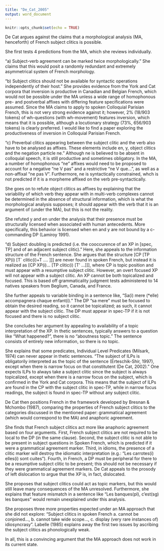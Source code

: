 ```yaml
---
title: "De_Cat_2005"
output: word_document
---
```


```r
knitr::opts_chunk$set(echo = TRUE)
```

De Cat argues against the claims that a morphological analysis (MA, henceforth) of French subject clitics is possible.

She first tests 4 predictions from the MA, which she reviews individually.

"a) Subject-verb agreement can be marked twice morphologically." She claims that this would posit a randomly redundant and extremely asymmetrical system of French morphology.

"b) Subject clitics should not be available for syntactic operations independently of their host." She provides evidence from the York and Cat corpora that inversion is productive in Canadian and Belgian French, which would not be possible under the MA unless a wide range of homophonous pre- and postverbal affixes with differing feature specifications were assumed. Since the MA claims to apply to spoken Colloquial Parisian French, this is not very strong evidence against it; however, 2% (18/903 tokens) of wh-questions (with wh-movement) features inversion, which means that it is possible, although a locutionary strategy (73%, 656/903 tokens) is clearly preferred. I would like to find a paper exploring the productiveness of inversion in Colloquial Parisian French.

"c) Preverbal clitics appearing between the subject clitic and the verb also have to be analysed as affixes. These elements include en, y, object clitics and the negation particle ne." Although ne is believed to be absent in colloquial speech, it is still productive and sometimes obligatory. In the MA, a number of homophonous "ne" affixes would need to be proposed to account for a negative "ne V pas" and a restrictive "ne V que...", as well as a non-affixal "ne pas V". Furthermore, ne is syntactically constrained, whch is not predicted if it is a morpheme affixed on the verb pre-syntactically.

She goes on to refute object clitics as affixes by explaining that the variability of which verb they appear with in multi-verb complexes cannot be determined in the absence of structural information, which is what the morphological analysis supposes; it should appear with the verb that it is an argument of (under the MA), but this is not the reality.

She refuted y and en under the analysis that their presence must be structurally licensed when associated with human antecedents. More specifically, this behavior is licensed when en and y are not bound by a c-commanding DP (Lamiroy 1991).


"d) Subject doubling is predicted (i.e. the cooccurence of an XP in [spec, TP] and of an adjacent subject clitic)." Here, she appeals to the information structure of the French sentence. She argues that the structure [CP [TP XP(i) [T` clitic(i)+T .... ]]] are never found in spoken French, but instead it is realized as [CP XP(i)... [TP clitic(i) [T' ...]]], where CP is topic position and must appear with a resumptive subject clitic. However, an overt focused XP will not appear with a subject clitic. An XP cannot be both topicalized and focused. This is based off grammaticality judgment tests administered to 14 natives speakers from Beglium, Canada, and France.

She further appeals to variable binding in a sentence like, "Sa(i) mere (*elle) accompagnera chaque enfant(i)." The DP "sa mere" must be focused to obtain the desired reading, so it cannot be topicalized; as such, it cannot appear with the subject clitic. The DP must appear in spec-TP if it is not focused and there is no subject clitic.

She concludes her argument by appealing to availability of a topic interpretation of the XP. In thetic sentences, typically answers to a question like "What happened?", there is no "aboutness topic." The sentence consists of entirely new information, so there is no topic. 

She explains that some predicates, Individual Level Predicates (Milsark, 1974) can never appear in thetic sentences. "The subject of ILPs is obligatorily interpreted as the topic of the sentence (Erteschik-Shir, 1997), except when there is narrow focus on that constitutent (De Cat, 2002)." One expects ILPs to always take a subject clitic since the subject is always topicalized, except when there is a narrow focus on the subject, which is confirmed in the York and Cat corpora. This means that the subject of ILPs are found in the CP with the subject clitic in spec-TP, while in narrow focus readings, the subject is found in spec-TP without any subject clitic.

De Cat then positions French in the framework developed by Bresnan & Mchombo (1987), comparing the properties of French subject clitics to the categories discussed in the mentioned paper: grammatical agreement (which would correspond to the MA) and anaphoric agreement.

She finds that French subject clitics act more like anaphoric agreement based on four arguments. First, French subject clitics are not required to be local to the DP (in the same clause). Second, the subject clitic is not able to be present in subject questions in Spoken French, which is predicted if it were a grammatical agreement marker. Third, in idioms, the presence of a clitic marker will destroy the idiomatic interpretation (e.g.: "Les carrotes(i) elles(i) sont cuites"). Fourth, in French, a DP must be peripheral for there to be a resumptive subject clitic to be present; this should not be necessary if they were grammatical agreement markers. De Cat appeals to the prosody of left dislocation to argue that the XP is, in fact, dislocated.

She proposes that subject clitics could act as topic markers, but this would still leave many consequences of the MA unresolved. Furthermore, she explains that feature mismatch in a sentence like "Les banques(pl), c'est(sg) les banques" would remain unexplained under this analysis.

She proposes three more properties expected under an MA approach that she did not explore: "Subject clitics in spoken French a. cannot be conjoined..., b. cannot take wide scope..., c. display (very rare instances of) idiosyncrasy". Labelle (1985) explains away the first two issues by ascribing the subject clitics as phonologically weak.

In all, this is a convincing argument that the MA approach does not work in its current state.